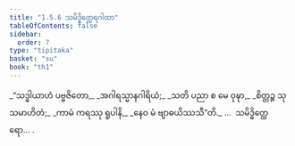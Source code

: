 ```yaml
---
title: "1.5.6 သမိဒ္ဓိတ္ထေရဂါထာ"
tableOfContents: false
sidebar:
  order: 7
type: "tipitaka"
basket: "su"
book: "th1"
---
```



<DynamicBreadcrumb />

<Division number="46" book="th1">

<Paragraph number="105" type="verses" book="th1">
_“သဒ္ဓါယာဟံ ပဗ္ဗဇိတော,_  
_အဂါရသ္မာနဂါရိယံ;_  
_သတိ ပညာ စ မေ ဝုဍ္ဎာ,_  
_စိတ္တဉ္စ သုသမာဟိတံ;_  
_ကာမံ ကရဿု ရူပါနိ,_  
_နေဝ မံ ဗျာဓယိဿသီ”တိ._  


</Paragraph>
</Division>

<Paragraph number="106" type="center" book="th1">
…  သမိဒ္ဓိတ္ထေရော… .
</Paragraph>
